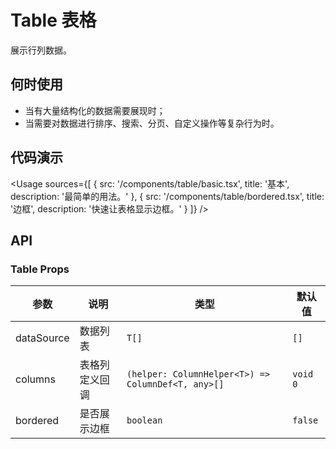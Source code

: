 
# Table 表格

展示行列数据。

## 何时使用

- 当有大量结构化的数据需要展现时；
- 当需要对数据进行排序、搜索、分页、自定义操作等复杂行为时。

## 代码演示

<Usage
  sources={[
    {
      src: '/components/table/basic.tsx',
      title: '基本',
      description: '最简单的用法。'
    },
    {
      src: '/components/table/bordered.tsx',
      title: '边框',
      description: '快速让表格显示边框。'
    }
  ]}
/>

## API

### Table Props

| 参数       | 说明           | 类型                                               | 默认值   |
| ---------- | -------------- | -------------------------------------------------- | -------- |
| dataSource | 数据列表       | `T[]`                                              | `[]`     |
| columns    | 表格列定义回调 | `(helper: ColumnHelper<T>) => ColumnDef<T, any>[]` | `void 0` |
| bordered   | 是否展示边框   | `boolean`                                          | `false`  |
